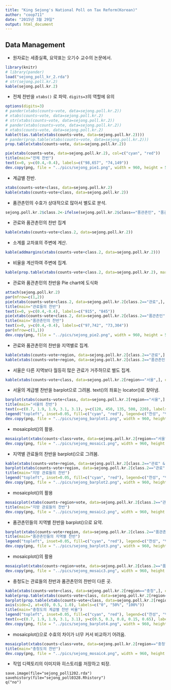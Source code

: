 ```yaml
---
title: "King Sejong's National Poll on Tax Reform(Korean)"
author: "coop711"
date: "2015년 3월 29일"
output: html_document
---
```


Data Management
---------------

- 원자료는 세종실록, 요약표는 오기수 교수의 논문에서.

```r
library(knitr)
# library(pander)
load("sejong_poll_kr_2.rda")
# str(sejong.poll.kr.2)
kable(sejong.poll.kr.2)
```

- 전체 찬반을 `xtabs()` 로 파악. `digits=3`의 역할에 유의

```r
options(digits=3)
# pander(xtabs(counts~vote, data=sejong.poll.kr.2))
# xtabs(counts~vote, data=sejong.poll.kr.2)
# str(xtabs(counts~vote, data=sejong.poll.kr.2))
# pander(xtabs(counts~vote, data=sejong.poll.kr.2))
# xtabs(counts~vote, data=sejong.poll.kr.2)
kable(t(as.table(xtabs(counts~vote, data=sejong.poll.kr.2))))
# pander(prop.table(xtabs(counts~vote, data=sejong.poll.kr.2)))
prop.table(xtabs(counts~vote, data=sejong.poll.kr.2))
```

```r
pie(xtabs(counts~vote, data=sejong.poll.kr.2), col=c("cyan", "red"))
title(main="전체 찬반")
text(x=0, y=c(0.4,-0.4), labels=c("98,657", "74,149"))
dev.copy(png, file = "../pics/sejong_pie1.png", width = 960, height = 540)
```

- 계급별 찬반.

```r
xtabs(counts~vote+class, data=sejong.poll.kr.2)
kable(xtabs(counts~vote+class, data=sejong.poll.kr.2))
```

- 품관촌민의 수효가 상대적으로 많아서 별도로 분석.

```r
sejong.poll.kr.2$class.2<-ifelse(sejong.poll.kr.2$class=="품관촌민", "품관촌민", "관료")
```

- 관료와 품관촌민의 찬반 집계

```r
kable(xtabs(counts~vote+class.2, data=sejong.poll.kr.2))
```

- 소계를 교차표의 주변에 계산.

```r
kable(addmargins(xtabs(counts~vote+class.2, data=sejong.poll.kr.2)))
```

- 비율을 계산하여 주변에 집계. 

```r
kable(prop.table(xtabs(counts~vote+class.2, data=sejong.poll.kr.2), margin=2))
```

- 관료와 품관촌민의 찬반을 Pie chart에 도식화

```r
attach(sejong.poll.kr.2)
par(mfrow=c(1,2))
pie(xtabs(counts~vote+class.2, data=sejong.poll.kr.2[class.2=="관료",], drop=T), labels=c("찬성", "반대"), col=c("cyan", "red"))
title(main="관료들의 찬반")
text(x=0, y=c(0.4,-0.4), labels=c("915", "845"))
pie(xtabs(counts~vote+class.2, data=sejong.poll.kr.2[class.2=="품관촌민",], drop=T), labels=c("찬성", "반대"), col=c("cyan", "red"))
title(main="품관촌민의 찬반")
text(x=0, y=c(0.4,-0.4), labels=c("97,742", "73,304"))
par(mfrow=c(1,1))
dev.copy(png, file = "../pics/sejong_pie2.png", width = 960, height = 540)
```

- 관료와 품관촌민의 찬반을 지역별로 집계.

```r
kable(xtabs(counts~vote+region, data=sejong.poll.kr.2[class.2=="관료",], drop=T))
kable(xtabs(counts~vote+region, data=sejong.poll.kr.2[class.2=="품관촌민",], drop=T))
```

- 서울은 다른 지역보다 월등히 많은 관료가 거주하므로 별도 집계.

```r
kable(xtabs(counts~vote+class, data=sejong.poll.kr.2[region=="서울",], drop=T))
```


- 서울의 계급별 찬반을 barplot으로 그려봄. text()의 좌표는 locator()로 찾아냄.

```r
barplot(xtabs(counts~vote+class, data=sejong.poll.kr.2[region=="서울",], drop=T), col=c("cyan", "red"))
title(main="서울의 찬반")
text(x=c(0.7, 1.9, 1.9, 3.1, 3.1), y=c(120, 450, 135, 500, 220), labels=c("194","393", "259", "117", "443"))
legend("topleft", inset=0.05, fill=c("cyan", "red"), legend=c("찬성", "반대"))
dev.copy(png, file = "../pics/sejong_barplot1.png", width = 960, height = 540)
```

- mosaicplot()의 활용.

```r
mosaicplot(xtabs(counts~class+vote, data=sejong.poll.kr.2[region=="서울",], drop=T), col=c("cyan", "red"), main="서울의 찬반", xlab="계급" , ylab ="찬반")
dev.copy(png, file = "../pics/sejong_mosaic1.png", width = 960, height = 540)
```

- 지역별 관료들의 찬반을 barplot()으로 그려봄.

```r
kable(xtabs(counts~vote+region, data=sejong.poll.kr.2[class.2=="관료" & !region=="서울",], drop=T))
barplot(xtabs(counts~vote+region, data=sejong.poll.kr.2[class.2=="관료" & !region=="서울",], drop=T), beside=TRUE, col=c("cyan", "red"))
title(main="지방 관료들의 찬반")
legend("topleft", inset=0.05, fill=c("cyan", "red"), legend=c("찬성", "반대"))
dev.copy(png, file = "../pics/sejong_barplot2.png", width = 960, height = 540)
```

- mosaicplot()의 활용

```r
mosaicplot(xtabs(counts~region+vote, data=sejong.poll.kr.2[class.2=="관료" & !region=="서울",], drop=T), col=c("cyan", "red"), main="", xlab="계급", ylab="찬반")
title(main="지방 관료들의 찬반")
dev.copy(png, file = "../pics/sejong_mosaic2.png", width = 960, height = 540)
```

- 품관촌민들의 지역별 찬반을 barplot()으로 요약.

```r
barplot(xtabs(counts~vote+region, data=sejong.poll.kr.2[class.2=="품관촌민",], drop=T), beside=TRUE, col=c("cyan", "red"))
title(main="품관촌민들의 지역별 찬반")
legend("topleft", inset=0.05, fill=c("cyan", "red"), legend=c("찬성", "반대"))
dev.copy(png, file = "../pics/sejong_barplot3.png", width = 960, height = 540)
```

- mosaicplot()의 활용

```r
mosaicplot(xtabs(counts~region+vote, data=sejong.poll.kr.2[class.2=="품관촌민",], drop=T), col=c("cyan", "red"), main="품관촌민의 지역별 찬반", xlab="지역", ylab="찬반")
dev.copy(png, file = "../pics/sejong_mosaic3.png", width = 960, height = 540)
```

- 충청도는 관료들의 찬반과 품관촌민의 찬반이 다른 곳.

```r
kable(xtabs(counts~vote+class, data=sejong.poll.kr.2[region=="충청",], drop=T))
kable(prop.table(xtabs(counts~vote+class, data=sejong.poll.kr.2[region=="충청",], drop=T), margin=2))
barplot(prop.table(xtabs(counts~vote+class, data=sejong.poll.kr.2[region=="충청",], drop=T), margin=2), col=c("cyan", "red"), ylim=c(0, 1.5), axes=F)
axis(side=2, at=c(0, 0.5, 1.0), labels=c("0", "50%", "100%"))
title(main="충청도의 계급별 찬반 비율")
legend("topleft", inset=0.05, fill=c("cyan", "red"), legend=c("찬성", "반대"))
text(x=c(0.7, 1.9, 1.9, 3.1, 3.1), y=c(0.5, 0.3, 0.8, 0.15, 0.65), labels=c(2, 35, 26, 6982, 14013))
dev.copy(png, file = "../pics/sejong_barplot4.png", width = 960, height = 540)
```

- mosaicplot()으로 수효의 차이가 너무 커서 비교하기 어려움.

```r
mosaicplot(xtabs(counts~class+vote, data=sejong.poll.kr.2[region=="충청",], drop=T), col=c("cyan", "red"), main="", xlab="계급", ylab="찬반")
title(main="충청도의 찬반")
dev.copy(png, file = "../pics/sejong_mosaic4.png", width = 960, height = 540)
```

- 작업 디렉토리의 이미지와 히스토리를 저장하고 퇴장.

```
save.image(file="sejong_poll1202.rda")
savehistory(file="sejong_poll0328.Rhistory")
q("no")
```


